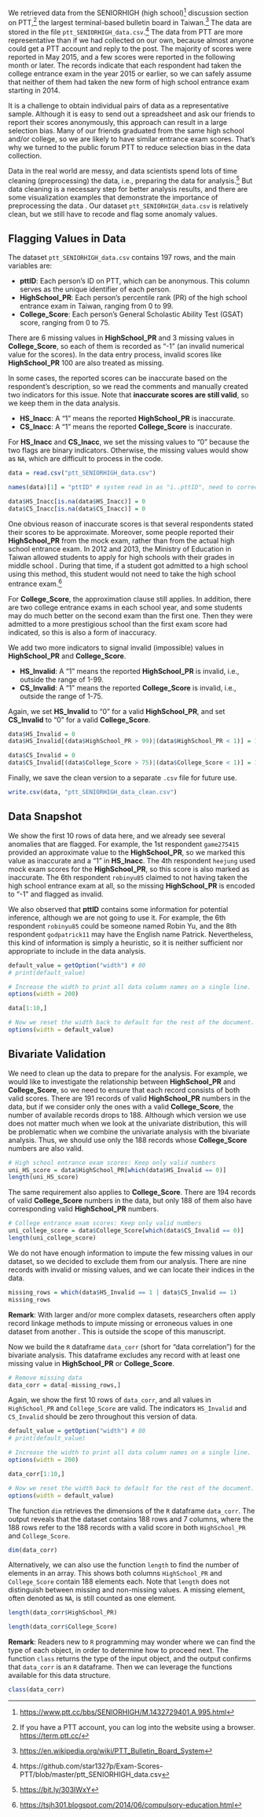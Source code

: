 We retrieved data from the SENIORHIGH (high school)^[<https://www.ptt.cc/bbs/SENIORHIGH/M.1432729401.A.995.html>] discussion section on PTT,^[If you have a PTT account, you can log into the website using a browser. <https://term.ptt.cc/>] the largest terminal-based bulletin board in Taiwan.^[<https://en.wikipedia.org/wiki/PTT_Bulletin_Board_System>] The data are stored in the file `ptt_SENIORHIGH_data.csv`.^[https://github.com/star1327p/Exam-Scores-PTT/blob/master/ptt_SENIORHIGH_data.csv] The data from PTT are more representative than if we had collected on our own, because almost anyone could get a PTT account and reply to the post. The majority of scores were reported in May 2015, and a few scores were reported in the following month or later. The records indicate that each respondent had taken the college entrance exam in the year 2015 or earlier, so we can safely assume that neither of them had taken the new form of high school entrance exam starting in 2014.   

It is a challenge to obtain individual pairs of data as a representative sample. Although it is easy to send out a spreadsheet and ask our friends to report their scores anonymously, this approach can result in a large selection bias. Many of our friends graduated from the same high school and/or college, so we are likely to have similar entrance exam scores. That's why we turned to the public forum PTT to reduce selection bias in the data collection.   

Data in the real world are messy, and data scientists spend lots of time cleaning (preprocessing) the data, i.e., preparing the data for analysis.^[<https://bit.ly/303IWxY>] But data cleaning is a necessary step for better analysis results, and there are some visualization examples that demonstrate the importance of preprocessing the data \cite{chai2020importance}. Our dataset `ptt_SENIORHIGH_data.csv` is relatively clean, but we still have to recode and flag some anomaly values.   

## Flagging Values in Data

The dataset `ptt_SENIORHIGH_data.csv` contains 197 rows, and the main variables are:

- **pttID**: Each person's ID on PTT, which can be anonymous. This column serves as the unique identifier of each person.
- **HighSchool_PR**: Each person's percentile rank (PR) of the high school entrance exam in Taiwan, ranging from 0 to 99.
- **College_Score**: Each person's General Scholastic Ability Test (GSAT) score, ranging from 0 to 75.  

There are 6 missing values in **HighSchool_PR** and 3 missing values in **College_Score**, so each of them is recorded as "-1" (an invalid numerical value for the scores). In the data entry process, invalid scores like **HighSchool_PR** 100 are also treated as missing.     

In some cases, the reported scores can be inaccurate based on the respondent's description, so we read the comments and manually created two indicators for this issue. Note that **inaccurate scores are still valid**, so we keep them in the data analysis.    

- **HS_Inacc**: A "1" means the reported **HighSchool_PR** is inaccurate.
- **CS_Inacc**: A "1" means the reported **College_Score** is inaccurate.    

For **HS_Inacc** and **CS_Inacc**, we set the missing values to "0" because the two flags are binary indicators. Otherwise, the missing values would show as `NA`, which are difficult to process in the code.  

```r
data = read.csv("ptt_SENIORHIGH_data.csv")

names(data)[1] = "pttID" # system read in as "i..pttID", need to correct this

data$HS_Inacc[is.na(data$HS_Inacc)] = 0
data$CS_Inacc[is.na(data$CS_Inacc)] = 0
```

One obvious reason of inaccurate scores is that several respondents stated their scores to be approximate. Moreover, some people reported their **HighSchool_PR** from the mock exam, rather than from the actual high school entrance exam. In 2012 and 2013, the Ministry of Education in Taiwan allowed students to apply for high schools with their grades in middle school \cite{hsieh2013taiwan}. During that time, if a student got admitted to a high school using this method, this student would not need to take the high school entrance exam.^[<https://tsjh301.blogspot.com/2014/06/compulsory-education.html>]   

For **College_Score**, the approximation clause still applies. In addition, there are two college entrance exams in each school year, and some students may do much better on the second exam than the first one. Then they were admitted to a more prestigious school than the first exam score had indicated, so this is also a form of inaccuracy.  

We add two more indicators to signal invalid (impossible) values in **HighSchool_PR** and **College_Score**.  

- **HS_Invalid**: A "1" means the reported **HighSchool_PR** is invalid, i.e., outside the range of 1-99.
- **CS_Invalid**: A "1" means the reported **College_Score** is invalid, i.e., outside the range of 1-75.  

Again, we set **HS_Invalid** to "0" for a valid **HighSchool_PR**, and set **CS_Invalid** to "0" for a valid **College_Score**.  

```r
data$HS_Invalid = 0
data$HS_Invalid[(data$HighSchool_PR > 99)|(data$HighSchool_PR < 1)] = 1

data$CS_Invalid = 0
data$CS_Invalid[(data$College_Score > 75)|(data$College_Score < 1)] = 1
```

Finally, we save the clean version to a separate `.csv` file for future use.  

```r
write.csv(data, "ptt_SENIORHIGH_data_clean.csv")
```

## Data Snapshot

We show the first 10 rows of data here, and we already see several anomalies that are flagged. For example, the 1st respondent `game275415` provided an approximate value to the **HighSchool_PR**, so we marked this value as inaccurate and a "1" in **HS_Inacc**. The 4th respondent `heejung` used mock exam scores for the **HighSchool_PR**, so this score is also marked as inaccurate. The 6th respondent `robinyu85` claimed to not having taken the high school entrance exam at all, so the missing **HighSchool_PR** is encoded to "-1" and flagged as invalid.   

We also observed that **pttID** contains some information for potential inference, although we are not going to use it. For example, the 6th respondent `robinyu85` could be someone named Robin Yu, and the 8th respondent `godpatrick11` may have the English name Patrick. Nevertheless, this kind of information is simply a heuristic, so it is neither sufficient nor appropriate to include in the data analysis.  

```r
default_value = getOption("width") # 80
# print(default_value)

# Increase the width to print all data column names on a single line.
options(width = 200)
```

```r
data[1:10,]
```

```r
# Now we reset the width back to default for the rest of the document.
options(width = default_value)
```


## Bivariate Validation

We need to clean up the data to prepare for the analysis. For example, we would like to investigate the relationship between **HighSchool_PR** and **College_Score**, so we need to ensure that each record consists of both valid scores. There are 191 records of valid **HighSchool_PR** numbers in the data, but if we consider only the ones with a valid **College_Score**, the number of available records drops to 188. Although which version we use does not matter much when we look at the univariate distribution, this will be problematic when we combine the univariate analysis with the bivariate analysis. Thus, we should use only the 188 records whose **College_Score** numbers are also valid.  

```r
# High school entrance exam scores: Keep only valid numbers
uni_HS_score = data$HighSchool_PR[which(data$HS_Invalid == 0)]
length(uni_HS_score)
```

The same requirement also applies to **College_Score**. There are 194 records of valid **College_Score** numbers in the data, but only 188 of them also have corresponding valid **HighSchool_PR** numbers.   

```r
# College entrance exam scores: Keep only valid numbers
uni_college_score = data$College_Score[which(data$CS_Invalid == 0)]
length(uni_college_score)
```

We do not have enough information to impute the few missing values in our dataset, so we decided to exclude them from our analysis. There are nine records with invalid or missing values, and we can locate their indices in the data.   

```r
missing_rows = which(data$HS_Invalid == 1 | data$CS_Invalid == 1)
missing_rows
```

**Remark**: With larger and/or more complex datasets, researchers often apply record linkage methods to impute missing or erroneous values in one dataset from another \cite{dusetzina2014overview, abramitzky2021automated}. This is outside the scope of this manuscript.   

Now we build the `R` dataframe `data_corr` (short for "data correlation") for the bivariate analysis. This dataframe excludes any record with at least one missing value in **HighSchool_PR** or **College_Score**.   

```r
# Remove missing data
data_corr = data[-missing_rows,]
```

Again, we show the first 10 rows of `data_corr`, and all values in ` HighSchool_PR` and `College_Score` are valid. The indicators `HS_Invalid` and `CS_Invalid` should be zero throughout this version of data.  

```r
default_value = getOption("width") # 80
# print(default_value)

# Increase the width to print all data column names on a single line.
options(width = 200)
```

```r
data_corr[1:10,]
```

```r
# Now we reset the width back to default for the rest of the document.
options(width = default_value)
```

The function `dim` retrieves the dimensions of the `R` dataframe `data_corr`. The output reveals that the dataset contains 188 rows and 7 columns, where the 188 rows refer to the 188 records with a valid score in both `HighSchool_PR` and `College_Score`.  

```r
dim(data_corr)
```

Alternatively, we can also use the function `length` to find the number of elements in an array. This shows both columns `HighSchool_PR` and `College_Score` contain 188 elements each. Note that `length` does not distinguish between missing and non-missing values. A missing element, often denoted as `NA`, is still counted as one element. 

```r
length(data_corr$HighSchool_PR)
```

```r
length(data_corr$College_Score)
```

**Remark**: Readers new to `R` programming may wonder where we can find the type of each object, in order to determine how to proceed next. The function `class` returns the type of the input object, and the output confirms that `data_corr` is an `R` dataframe. Then we can leverage the functions available for this data structure.  

```r
class(data_corr)
```

